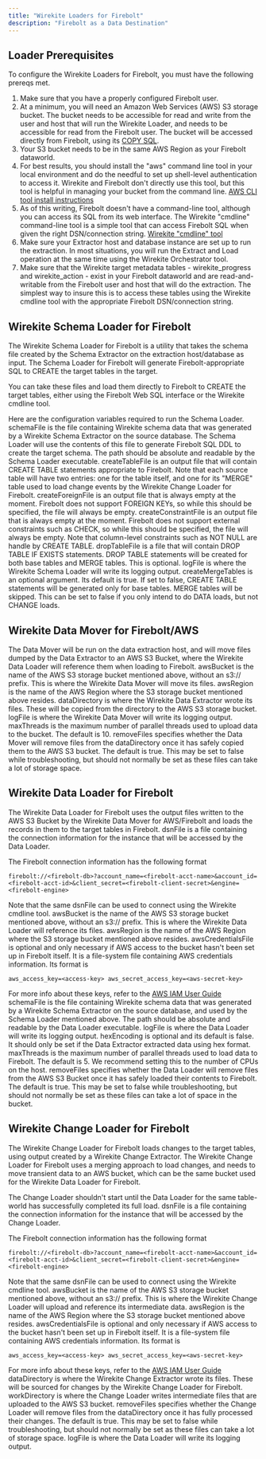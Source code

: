 ```yaml
---
title: "Wirekite Loaders for Firebolt"
description: "Firebolt as a Data Destination"
---
```


## Loader Prerequisites

To configure the Wirekite Loaders for Firebolt, you must have the following prereqs met.

 1. Make sure that you have a properly configured Firebolt user.
 2. At a minimum, you will need an Amazon Web Services (AWS) S3 storage bucket.  The bucket needs to be accessible for read and write from the user and host that will run the Wirekite Loader, and needs to be accessible for read from the Firebolt user.  The bucket will be accessed directly from Firebolt, using its [COPY SQL](https://docs.firebolt.io/reference-sql/commands/data-management/copy-from).
 3. Your S3 bucket needs to be in the same AWS Region as your Firebolt dataworld.
 4. For best results, you should install the "aws" command line tool in your local environment and do the needful to set up shell-level authentication to access it.  Wirekite and Firebolt don't directly use this tool, but this tool is helpful in managing your bucket from the command line. [AWS CLI tool install instructions](https://docs.aws.amazon.com/cli/v1/userguide/install-linux.html)
 5. As of this writing, Firebolt doesn't have a command-line tool, although you can access its SQL from its web interface.  The Wirekite "cmdline" command-line tool is a simple tool that can access Firebolt SQL when given the right DSN/connection string.  [Wirekite "cmdline" tool](cmdline.mdx)
 6. Make sure your Extractor host and database instance are set up to run the extraction.  In most situations, you will run the Extract and Load operation at the same time using the Wirekite Orchestrator tool.
 7. Make sure that the Wirekite target metadata tables - wirekite_progress and wirekite_action - exist in your Firebolt dataworld and are read-and-writable from the Firebolt user and host that will do the extraction.  The simplest way to insure this is to access these tables using the Wirekite cmdline tool with the appropriate Firebolt DSN/connection string.

## Wirekite Schema Loader for Firebolt

The Wirekite Schema Loader for Firebolt is a utility that takes the schema file created by the Schema Extractor on the extraction host/database as input.  The Schema Loader for Firebolt will generate Firebolt-appropriate SQL to CREATE the target tables in the target.

You can take these files and load them directly to Firebolt to CREATE the target tables, either using the Firebolt Web SQL interface or the Wirekite cmdline tool.

Here are the configuration variables required to run the Schema Loader.
<ResponseField name="schemaFile" type="string" required>
  schemaFile is the file containing Wirekite schema data that was generated by a Wirekite Schema Extractor on the source database.  The Schema Loader will use the contents of this file to generate Firebolt SQL DDL to create the target schema. The path should be absolute and readable by the Schema Loader executable.
</ResponseField>
<ResponseField name="createTableFile" type="string" required>
  createTableFile is an output file that will contain CREATE TABLE statements appropriate to Firebolt.  Note that each source table will have two entries: one for the table itself, and one for its "MERGE" table used to load change events by the Wirekite Change Loader for Firebolt.
</ResponseField>
<ResponseField name="createForeignFile" type="string" required>
  createForeignFile is an output file that is always empty at the moment.  Firebolt does not support FOREIGN KEYs, so while this should be specified, the file will always be empty.
</ResponseField>
<ResponseField name="createConstraintFile" type="string" required>
  createConstraintFile is an output file that is always empty at the moment.  Firebolt does not support external constraints such as CHECK, so while this should be specified, the file will always be empty.  Note that column-level constraints such as NOT NULL are handle by CREATE TABLE.
</ResponseField>
<ResponseField name="dropTableFile" type="string">
  dropTableFile is a file that will contain DROP TABLE IF EXISTS statements.  DROP TABLE statements will be created for both base tables and MERGE tables.  This is optional.
</ResponseField>
<ResponseField name="logFile" type="string" required>
  logFile is where the Wirekite Schema Loader will write its logging output.
</ResponseField>
<ResponseField name="createMergeTables" type="boolean">
  createMergeTables is an optional argument.  Its default is true.  If set to false, CREATE TABLE statements will be generated only for base tables.  MERGE tables will be skipped.  This can be set to false if you only intend to do DATA loads, but not CHANGE loads.
</ResponseField>

## Wirekite Data Mover for Firebolt/AWS

The Data Mover will be run on the data extraction host, and will move files dumped by the Data Extractor to an AWS S3 Bucket, where the Wirekite Data Loader will reference them when loading to Firebolt.
<ResponseField name="awsBucket" type="string" required>
  awsBucket is the name of the AWS S3 storage bucket mentioned above, without an s3:// prefix.  This is where the Wirekite Data Mover will move its files.
</ResponseField>
<ResponseField name="awsRegion" type="string" required>
  awsRegion is the name of the AWS Region where the S3 storage bucket mentioned above resides.
</ResponseField>
<ResponseField name="dataDirectory" type="string" required>
  dataDirectory is where the Wirekite Data Extractor wrote its files.  These will be copied from the directory to the AWS S3 storage bucket.
</ResponseField>
<ResponseField name="logFile" type="string" required>
  logFile is where the Wirekite Data Mover will write its logging output.
</ResponseField>
<ResponseField name="maxThreads" type="integer">
  maxThreads is the maximum number of parallel threads used to upload data to the bucket.  The default is 10.
</ResponseField>
<ResponseField name="removeFiles" type="boolean">
  removeFiles specifies whether the Data Mover will remove files from the dataDirectory once it has safely copied them to the AWS S3 bucket.  The default is true.  This may be set to false while troubleshooting, but should not normally be set as these files can take a lot of storage space.
</ResponseField>

## Wirekite Data Loader for Firebolt

The Wirekite Data Loader for Firebolt uses the output files written to the AWS S3 Bucket by the Wirekite Data Mover for AWS/Firebolt and loads the records in them to the target tables in Firebolt.
<ResponseField name="dsnFile" type="string" required>
  dsnFile is a file containing the connection information for the instance that will be accessed by the Data Loader.
</ResponseField>

The Firebolt connection information has the following format

```shellscript
firebolt://<firebolt-db>?account_name=<firebolt-acct-name>&account_id=<firebolt-acct-id>&client_secret=<firebolt-client-secret>&engine=<firebolt-engine>
```

Note that the same dsnFile can be used to connect using the Wirekite cmdline tool.
<ResponseField name="awsBucket" type="string" required>
  awsBucket is the name of the AWS S3 storage bucket mentioned above, without an s3:// prefix.  This is where the Wirekite Data Loader will reference its files.
</ResponseField>
<ResponseField name="awsRegion" type="string" required>
  awsRegion is the name of the AWS Region where the S3 storage bucket mentioned above resides.
</ResponseField>
<ResponseField name="awsCredentialsFile" type="string">
  awsCredentialsFile is optional and only necessary if AWS access to the bucket hasn't been set up in Firebolt itself. It is a file-system file containing AWS credentials information.  Its format is
```shellscript
aws_access_key=<access-key> aws_secret_access_key=<aws-secret-key>
```
For more info about these keys, refer to the [AWS IAM User Guide](https://docs.aws.amazon.com/IAM/latest/UserGuide/id_credentials_access-keys.html)
</ResponseField>
<ResponseField name="schemaFile" type="string" required>
  schemaFile is the file containing Wirekite schema data that was generated by a Wirekite Schema Extractor on the source database, and used by the Schema Loader mentioned above. The path should be absolute and readable by the Data Loader executable.
</ResponseField>
<ResponseField name="logFile" type="string" required>
  logFile is where the Data Loader will write its logging output.
</ResponseField>
<ResponseField name="hexEncoding" type="boolean">
  hexEncoding is optional and its default is false.  It should only be set if the Data Extractor extracted data using hex format.
</ResponseField>
<ResponseField name="maxThreads" type="integer">
  maxThreads is the maximum number of parallel threads used to load data to Firebolt.  The default is 5.  We recommend setting this to the number of CPUs on the host.
</ResponseField>
<ResponseField name="removeFiles" type="boolean">
  removeFiles specifies whether the Data Loader will remove files from the AWS S3 Bucket once it has safely loaded their contents to Firebolt.  The default is true.  This may be set to false while troubleshooting, but should not normally be set as these files can take a lot of space in the bucket.
</ResponseField>

## Wirekite Change Loader for Firebolt

The Wirekite Change Loader for Firebolt loads changes to the target tables, using output created by a Wirekite Change Extractor.  The Wirekite Change Loader for Firebolt uses a merging approach to load changes, and needs to move transient data to an AWS bucket, which can be the same bucket used for the Wirekite Data Loader for Firebolt.  

The Change Loader shouldn't start until the Data Loader for the same table-world has successfully completed its full load.
<ResponseField name="dsnFile" type="string" required>
  dsnFile is a file containing the connection information for the instance that will be accessed by the Change Loader.
</ResponseField>

The Firebolt connection information has the following format

```shellscript
firebolt://<firebolt-db>?account_name=<firebolt-acct-name>&account_id=<firebolt-acct-id>&client_secret=<firebolt-client-secret>&engine=<firebolt-engine>
```

Note that the same dsnFile can be used to connect using the Wirekite cmdline tool.
<ResponseField name="awsBucket" type="string" required>
  awsBucket is the name of the AWS S3 storage bucket mentioned above, without an s3:// prefix.  This is where the Wirekite Change Loader will upload and reference its intermediate data.
</ResponseField>
<ResponseField name="awsRegion" type="string" required>
  awsRegion is the name of the AWS Region where the S3 storage bucket mentioned above resides.
</ResponseField>
<ResponseField name="awsCredentialsFile" type="string">
  awsCredentialsFile is optional and only necessary if AWS access to the bucket hasn't been set up in Firebolt itself. It is a file-system file containing AWS credentials information.  Its format is
```shellscript
aws_access_key=<access-key> aws_secret_access_key=<aws-secret-key>
```
For more info about these keys, refer to the [AWS IAM User Guide](https://docs.aws.amazon.com/IAM/latest/UserGuide/id_credentials_access-keys.html)
</ResponseField>
<ResponseField name="dataDirectory" type="string" required>
  dataDirectory is where the Wirekite Change Extractor wrote its files.  These will be sourced for changes by the Wirekite Change Loader for Firebolt.
</ResponseField>
<ResponseField name="workDirectory" type="string" required>
  workDirectory is where the Change Loader writes intermediate files that are uploaded to the AWS S3 bucket.
</ResponseField>
<ResponseField name="removeFiles" type="boolean">
  removeFiles specifies whether the Change Loader will remove files from the dataDirectory once it has fully processed their changes.  The default is true.  This may be set to false while troubleshooting, but should not normally be set as these files can take a lot of storage space.
</ResponseField>
<ResponseField name="logFile" type="string" required>
  logFile is where the Data Loader will write its logging output.
</ResponseField>
